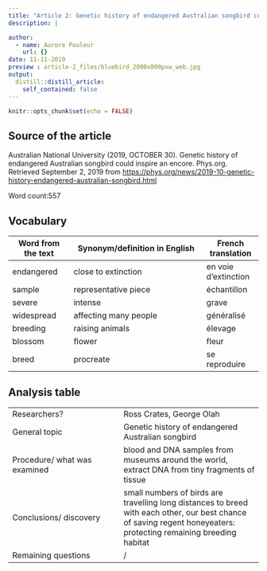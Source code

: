 ```yaml
---
title: "Article 2: Genetic history of endangered Australian songbird could inspire an encore"
description: |

author:
  - name: Aurore Pouleur
    url: {}
date: 11-11-2019
preview : article-2_files/bluebird_2000x800pxw_web.jpg
output:
  distill::distill_article:
    self_contained: false
---
```


```r
knitr::opts_chunk$set(echo = FALSE)
```



## Source of the article
 Australian National University (2019, OCTOBER 30). Genetic history of endangered Australian songbird could inspire an encore. Phys.org. Retrieved September 2, 2019 from <https://phys.org/news/2019-10-genetic-history-endangered-australian-songbird.html>

Word count:557

## Vocabulary
|  Word   from the text |   Synonym/definition in English                |  French translation  |
| --------------------- | ---------------------------------------------- | -------------------- |
| endangered            | close to extinction                            | en voie d'extinction |
| sample                | representative piece                           | échantillon          |
| severe                | intense                                        | grave                |
|  widespread           | affecting many people                          | généralisé           |
| breeding              | raising animals                                | élevage              |
| blossom               | flower                                         | fleur                |
| breed                 | procreate                                      | se reproduire        |

## Analysis table
|                              |                                     |
| ---------------------------- | ----------------------------------- |
| Researchers?                 |Ross Crates, George Olah             |
| General topic                |Genetic history of endangered Australian songbird                                    |
| Procedure/ what was examined |blood and DNA samples from museums around the world, extract DNA from tiny fragments of tissue                                     |
| Conclusions/   discovery     |small numbers of birds are travelling long distances to breed with each other, our best chance of saving regent honeyeaters: protecting remaining breeding habitat                                     |
| Remaining   questions        |/                                     |

